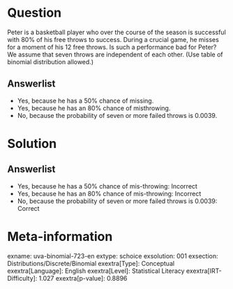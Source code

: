 Question
========

Peter is a basketball player who over the course of the season is successful with 80% of his free throws to success. During a crucial game, he misses for a moment of his 12 free throws. Is such a performance bad for Peter? We assume that seven throws are independent of each other. (Use table of binomial distribution allowed.)

Answerlist
----------

* Yes, because he has a 50% chance of missing.
* Yes, because he has an 80% chance of misthrowing.
* No, because the probability of seven or more failed throws is 0.0039.

Solution
========

Answerlist
----------

* Yes, because he has a 50% chance of mis-throwing: Incorrect
* Yes, because he has an 80% chance of mis-throwing: Incorrect
* No, because the probability of seven or more failed throws is 0.0039: Correct

Meta-information
================
exname: uva-binomial-723-en
extype: schoice
exsolution: 001
exsection: Distributions/Discrete/Binomial
exextra[Type]: Conceptual
exextra[Language]: English
exextra[Level]: Statistical Literacy
exextra[IRT-Difficulty]: 1.027
exextra[p-value]: 0.8896
